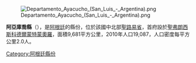[[Image:Departamento_Ayacucho_(San_Luis_-_Argentina).png|right]]

'''阿亞庫喬縣'''（{{lang-es|Departamento Ayacucho}}），是[[阿根廷|阿根廷]]的縣份，位於該國中北部[[聖路易省|聖路易省]]，首府設於[[聖弗朗西斯科德爾蒙特蒙奧羅|聖弗朗西斯科德爾蒙特蒙奧羅]]，面積9,681平方公里，2010年人口19,087，人口密度每平方公里2.0人。

{{Argentina-geo-stub}}
[[Category:阿根廷縣份|Category:阿根廷縣份]]